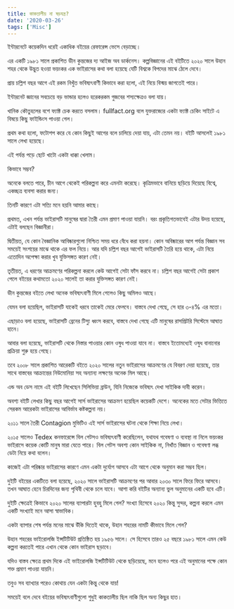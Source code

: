 ```yaml
---
title: কাকতালীয় না ষড়যন্ত্র?
date: '2020-03-26'
tags: ['Misc']
---
```


ইন্টারনেটে কয়েকদিন ধরেই  একাধিক বইয়ের রেফারেন্স ভেসে বেড়াচ্ছে।

এর একটি ১৯৮১ সালে প্রকাশিত ডীন কুন্তজের দ্য আইজ অব ডার্কনেস। কল্পবিজ্ঞানের এই বইটিতে ২০২০ সালে উহান শহর থেকে উদ্ভুত হওয়া ভয়ংকর এক ভাইরাসের কথা বলা হয়েছে যেটি বিশ্বকে বিপদের মাঝে ঠেলে দেবে। 

প্রায় চল্লিশ বছর আগে এই রকম নিখুঁত ভবিষ্যৎবাণী কিভাবে করা হলো, এই নিয়ে বিস্ময় জাগতেই পারে।

ইন্টারনেট জ্ঞানের সবচেয়ে বড় ভান্ডার হলেও হরেকরকম গুজবের শস্যক্ষেত্রও বলা যায়।

খানিক কৌতুহলের বশে ফ্যাক্ট চেক করতে বসলাম। fullfact.org বলে যুক্তরাজ্যের একটা ফ্যাক্ট চেকিং সাইটে এ বিষয়ে কিছু ফাইন্ডিংস পাওয়া গেল।

প্রথম কথা হলো, ফটোশপ করে যে কোন কিছুই আগের বলে চালিয়ে দেয়া যায়, এটা তেমন নয়। বইটি আসলেই ১৯৮১ সালে লেখা হয়েছে।

এই পর্যন্ত পড়ে ছোট খাটো একটা ধাক্কা খেলাম।

কিভাবে সম্ভব?

অনেকে বলতে পারে, চীন আগে থেকেই পরিকল্পনা করে এমনটা করেছে। কৃত্রিমভাবে বানিয়ে ছড়িয়ে দিয়েছে বিশ্বে, একচ্ছত্র ব্যবসা করার জন্য।

তিনটি কারণে এটা সত্যি মনে হয়নি আমার কাছে।

প্রথমত, এখন পর্যন্ত ভাইরাসটি মানুষের দ্বারা তৈরী এমন প্রমাণ পাওয়া যায়নি। বরং প্রকৃতিগতভাবেই এটার উদয় হয়েছে, এটাই বলছেন বিজ্ঞানীরা।

দ্বিতীয়ত, যে কোন বৈজ্ঞানিক আবিষ্কারগুলো নিশ্চিত সময় ধরে বেঁধে করা হয়না। কোন অবিষ্কারের আগ পর্যন্ত বিজ্ঞান সব সময়েই সংশয়ের মাঝে থাকে এর ফল নিয়ে। আর যদি চল্লিশ বছর আগেই ভাইরাসটি তৈরি হয়ে থাকে, এটা নিয়ে এতোদিন অপেক্ষা করার খুব যুক্তিসঙ্গত কারণ নেই।

তৃতীয়ত, এ ধরণের আক্রমণের পরিকল্পনা করলে কেউ আগেই সেটা ফাঁস করবে না। চল্লিশ বছর আগেই সেটা প্রকাশ পেলে বইয়ের কথামতো ২০২০ সালেই তা করার যুক্তিসঙ্গত কারণ নেই। 

ডীন কুন্তজের বইতে লেখা অনেক ভবিষ্যৎবাণী মিলে গেলেও কিছু অমিলও আছে।

যেমন বলা হয়েছিল, ভাইরাসটি যাকেই ধরবে তাকেই মেরে ফেলবে। বাস্তবে দেখা গেছে, সে হার ৩-৪% এর মতো।

এছাড়াও বলা হয়েছে, ভাইরাসটি ব্রেনের টিস্যু ধ্বংস করবে, বাস্তবে দেখা গেছে এটি মানুষের রাসপ্রিটরি সিস্টেমে আঘাত হানে।

আবার বলা হয়েছে, ভাইরাসটি থেকে নিস্তার পাওয়ার কোন ওষুধ পাওয়া যাবে না। বাস্তবে ইতোমধ্যেই ওষুধ বানানোর প্রক্রিয়া শুরু হয়ে গেছে।

তবে ২০০৮ সালে প্রকাশিত আরেকটি বইতে ২০২০ সালের নতুন ভাইরাসের আক্রমণের যে বিবরণ দেয়া হয়েছে, তার সাথে বাস্তবের আক্রান্তের নিউমোনিয়া সহ অন্যান্য লক্ষণের অনেক মিল আছে।

এন্ড অব ডেস নামে এই বইটি লিখেছেন সিলিভিয়া ব্রাউন, যিনি নিজেকে ভবিষ্যৎ দেখা সাইকিক দাবী করেন।

অবশ্য বইটি লেখার কিছু বছর আগেই সার্স ভাইরাসের আক্রমণ হয়েছিল কয়েকটি দেশে। অনেকের মতে সেটার ভিত্তিতে সেরকম আরেকটা ভাইরাসের আবির্ভাব কষ্টকল্পনা নয়।

২০১১ সালে তৈরী Contagion মুভিটিও এই সার্স ভাইরাসের ঘটনা থেকে শিক্ষা নিয়ে লেখা।

২০১৫ সালেও Tedex কনফারেন্সে বিল গেটসও ভবিষ্যৎবাণী করেছিলেন, যথাযথ গবেষণা ও ব্যবস্থা না নিলে ভয়ংকর ভাইরাসে কয়েক কোটি মানুষ মারা যেতে পারে। বিল গেটস অবশ্য কোন সাইকিক না, নিখাঁত বিজ্ঞান ও গবেষণা লব্ধ ডেটা নিয়ে কথা বলেন।  

কাজেই এটা পরিষ্কার ভাইরাসের কারণে এমন একটা দুর্যোগ আসবে এটা আগে থেকে অনুমান করা সম্ভব ছিল।

দুইটি বইয়ের একটিতে বলা হয়েছে, ২০২০ সালে ভাইরাসটি আক্রমণের পর আবার ২০৩০ সালে ফিরে ফিরে আসবে। তখন আঘাত হেনে চিরদিনের জন্য পৃথিবী থেকে চলে যাবে। আশা করি বইটির অন্যান্য ভুল অনুমানের একটি হবে এটি।

দুইটি ক্ষেত্রেই কিভাবে ২০২০ সালের ব্যাপারটা হুবহু মিলে গেল? সংখ্যা হিসেবে ২০২০ কিন্তু সুন্দর, কল্পনা করলে এমন একটি সংখ্যাই মনে আসা স্বাভাবিক।

একটা ব্যাপার শেষ পর্যন্ত মনের মাঝে উঁকি দিতেই থাকে, উহান শহরের নামটি কীভাবে মিলে গেল?

উহান শহরের ভাইরোলজি ইন্সটিটিউট প্রতিষ্ঠিত হয় ১৯৫৬ সালে। সে হিসেবে তারও ২৫ বছরে ১৯৮১ সালে এমন কেউ কল্পনা করতেই পারে এখান থেকে কোন ভাইরাস ছড়াবে। 

যদিও বাস্তব ক্ষেত্রে প্রথম দিকে এই ভাইরোলজি ইন্সটিটিউট থেকে ছড়িয়েছে, মনে হলেও পরে এই অনুমানের পক্ষে কোন শক্ত প্রমাণ পাওয়া যায়নি।

তবুও সব ব্যাখ্যার পরেও কোথায় যেন একটা কিন্তু থেকে যায়!

সময়েই বলে দেবে বইয়ের ভবিষ্যৎবাণীগুলো শুধুই কাকতালীয় ছিল নাকি ছিল অন্য কিছুর হাত।